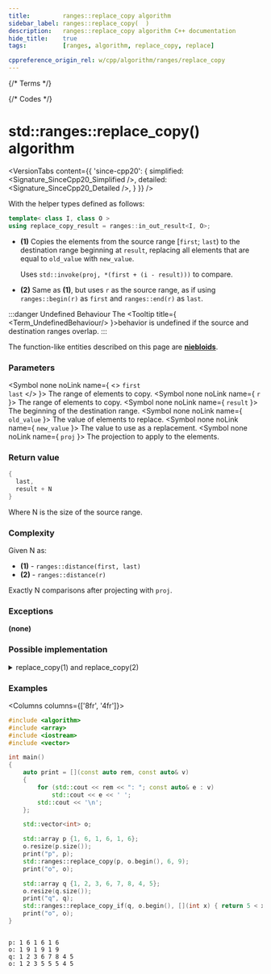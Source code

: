 ```yaml
---
title:         ranges::replace_copy algorithm
sidebar_label: ranges::replace_copy(  )
description:   ranges::replace_copy algorithm C++ documentation
hide_title:    true
tags:          [ranges, algorithm, replace_copy, replace]

cppreference_origin_rel: w/cpp/algorithm/ranges/replace_copy
---
```



{/* Terms */}


{/* Codes */}


# std::ranges::replace_copy() algorithm

<VersionTabs content={{
	'since-cpp20': {
		simplified:	<Signature_SinceCpp20_Simplified />,
		detailed:	<Signature_SinceCpp20_Detailed />,
	}
}} />

With the helper types defined as follows:
```cpp
template< class I, class O >
using replace_copy_result = ranges::in_out_result<I, O>;
```

- **(1)** Copies the elements from the source range [`first`; `last`) to the destination range beginning at `result`, replacing all elements that are equal to `old_value` with `new_value`.

  Uses `std::invoke(proj, *(first + (i - result)))` to compare.

- **(2)** Same as **(1)**, but uses `r` as the source range, as if using `ranges::begin(r)` as `first` and `ranges::end(r)` as `last`.

:::danger Undefined Behaviour
The <Tooltip title={ <Term_UndefinedBehaviour/> }>behavior is undefined</Tooltip> if the source and destination ranges overlap.
:::

The function-like entities described on this page are [**niebloids**](/docs/std/algo/niebloids).

### Parameters

<SymbolTable>

  <Symbol none noLink name={ <> <code>first</code> <br/> <code>last</code> </> }>
    The range of elements to copy.
  </Symbol>
  <Symbol none noLink name={ <code>r</code> }>
    The range of elements to copy.
  </Symbol>
  <Symbol none noLink name={ <code>result</code> }>
    The beginning of the destination range.
  </Symbol>
  <Symbol none noLink name={ <code>old_value</code> }>
    The value of elements to replace.
  </Symbol>
  <Symbol none noLink name={ <code>new_value</code> }>
    The value to use as a replacement.
  </Symbol>
  <Symbol none noLink name={ <code>proj</code> }>
    The projection to apply to the elements.
  </Symbol>

</SymbolTable>

### Return value

```cpp
{
  last,
  result + N
}
```
Where N is the size of the source range.

### Complexity

Given N as:
 - **(1)** - `ranges::distance(first, last)`
 - **(2)** - `ranges::distance(r)`

Exactly N comparisons after projecting with `proj`.

### Exceptions

**(none)**

### Possible implementation

<details>
<summary>replace_copy(1) and replace_copy(2)</summary>

```cpp
struct replace_copy_fn
{
    template<std::input_iterator I, std::sentinel_for<I> S, class T1, class T2,
             std::output_iterator<const T2&> O, class Proj = std::identity>
    requires std::indirectly_copyable<I, O> &&
             std::indirect_binary_predicate<ranges::equal_to,
                 std::projected<I, Proj>, const T1*>
    constexpr ranges::replace_copy_result<I, O>
        operator()(I first, S last, O result, const T1& old_value, const T2& new_value,
                   Proj proj = {}) const
    {
        for (; first != last; ++first, ++result)
            *result = (std::invoke(proj, *first) == old_value) ? new_value : *first;
        return {std::move(first), std::move(result)};
    }

    template<ranges::input_range R, class T1, class T2,
             std::output_iterator<const T2&> O, class Proj = std::identity>
    requires std::indirectly_copyable<ranges::iterator_t<R>, O> &&
             std::indirect_binary_predicate<ranges::equal_to,
                 std::projected<ranges::iterator_t<R>, Proj>, const T1*>
    constexpr ranges::replace_copy_result<ranges::borrowed_iterator_t<R>, O>
        operator()(R&& r, O result, const T1& old_value, const T2& new_value,
                   Proj proj = {}) const
    {
        return (*this)(ranges::begin(r), ranges::end(r), std::move(result),
                       old_value, new_value, std::move(proj));
    }
};

inline constexpr replace_copy_fn replace_copy {};
```

</details>

### Examples

<Columns columns={['8fr', '4fr']}>
<div>

```cpp title='Main.cpp' showLineNumbers
#include <algorithm>
#include <array>
#include <iostream>
#include <vector>

int main()
{
    auto print = [](const auto rem, const auto& v)
    {
        for (std::cout << rem << ": "; const auto& e : v)
            std::cout << e << ' ';
        std::cout << '\n';
    };

    std::vector<int> o;

    std::array p {1, 6, 1, 6, 1, 6};
    o.resize(p.size());
    print("p", p);
    std::ranges::replace_copy(p, o.begin(), 6, 9);
    print("o", o);

    std::array q {1, 2, 3, 6, 7, 8, 4, 5};
    o.resize(q.size());
    print("q", q);
    std::ranges::replace_copy_if(q, o.begin(), [](int x) { return 5 < x; }, 5);
    print("o", o);
}
```

</div>
<div>

```plaintext title="Output"

p: 1 6 1 6 1 6 
o: 1 9 1 9 1 9 
q: 1 2 3 6 7 8 4 5 
o: 1 2 3 5 5 5 4 5
```

</div>
</Columns>
